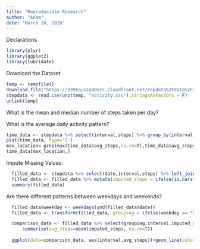 ```yaml
---
title: "Reproducible Research"
author: "Adam"
date: "March 10, 2016"
---
```

Declarations
```r
library(plyr)
library(ggplot2)
library(lubridate)
```
Download the Dataset
```r
temp <- tempfile()
download.file("https://d396qusza40orc.cloudfront.net/repdata%2Fdata%2Factivity.zip",temp)
stepdata <- read.csv(unz(temp, "activity.csv"),stringsAsFactors = F)
unlink(temp)

```

What is the mean and median number of steps taken per day?


What is the average daily activity pattern?
```r
time_data <- stepdata %>% select(interval,steps) %>% group_by(interval) %>% summarise(avg_steps=mean(steps,na.rm=T))
plot(time_data, type='l')
max_location<-grep(max(time_data$avg_steps,na.rm=T),time_data$avg_steps)
time_data[max_location,]
```

Impute Missing Values:
```r
  filled_data <- stepdata %>% select(date,interval,steps) %>% left_join(time_data, by="interval")
  filled_data <- filled_data %>% mutate(imputed_steps = ifelse(is.na(steps),avg_steps,steps))
  summary(filled_data)  
```



Are there different patterns between weekdays and weekends?
```r
  filled_data$weekday <- weekdays(ymd(filled_data$date))
  filled_data <- transform(filled_data, grouping = ifelse(weekday == "Saturday"|weekday == "Sunday","Weekend","Weekday"))

  comparison_data <- filled_data %>% select(grouping,interval,imputed_steps) %>% group_by(grouping,interval) %>%
      summarise(avg_steps=mean(imputed_steps, na.rm=T))
  
  ggplot(data=comparison_data, aes(interval,avg_steps))+geom_line(color="black")+facet_wrap(~grouping,nrow=2)

```